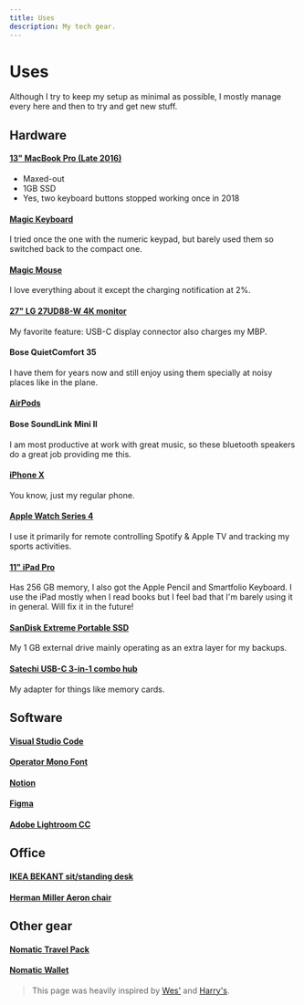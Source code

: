 ```yaml
---
title: Uses
description: My tech gear.
---
```


# Uses

Although I try to keep my setup as minimal as possible, I mostly manage every here and then to try and get new stuff.

## Hardware

#### [13" MacBook Pro (Late 2016)](https://www.apple.com/macbook-pro)

- Maxed-out
- 1GB SSD
- Yes, two keyboard buttons stopped working once in 2018

#### [Magic Keyboard](https://store.storeimages.cdn-apple.com/4982/as-images.apple.com/is/MLA22LL?wid=890&hei=890&fmt=jpeg&qlt=95&op_usm=0.5,0.5&.v=1496944005839)

I tried once the one with the numeric keypad, but barely used them so switched back to the compact one.

#### [Magic Mouse](https://store.storeimages.cdn-apple.com/4982/as-images.apple.com/is/MLA02?wid=890&hei=890&fmt=jpeg&qlt=80&op_usm=0.5,0.5&.v=1564098735372)

I love everything about it except the charging notification at 2%.

#### [27" LG 27UD88-W 4K monitor](https://www.lg.com/us/monitors/lg-27UD88-W-4k-uhd-led-monitor)

My favorite feature: USB-C display connector also charges my MBP.

#### Bose QuietComfort 35

I have them for years now and still enjoy using them specially at noisy places like in the plane.

#### [AirPods](https://www.apple.com/airpods)

#### Bose SoundLink Mini II

I am most productive at work with great music, so these bluetooth speakers do a great job providing me this.

#### [iPhone X](https://www.apple.com/iphone)

You know, just my regular phone.

#### [Apple Watch Series 4](https://www.apple.com/watch)

I use it primarily for remote controlling Spotify & Apple TV and tracking my sports activities.

#### [11" iPad Pro](https://www.apple.com/ipad)

Has 256 GB memory, I also got the Apple Pencil and Smartfolio Keyboard. I use the iPad mostly when I read books but I feel bad that I'm barely using it in general. Will fix it in the future!

#### [SanDisk Extreme Portable SSD](https://www.sandisk.com/home/ssd/extreme-portable-ssd)

My 1 GB external drive mainly operating as an extra layer for my backups.

#### [Satechi USB-C 3-in-1 combo hub](https://satechi.net/products/satechi-type-c-usb-3-0-3-in-1-combo-hub)

My adapter for things like memory cards.

## Software

#### [Visual Studio Code](https://code.visualstudio.com/)

#### [Operator Mono Font](https://www.typography.com/fonts/operator/styles)

#### [Notion](https://www.notion.so)

#### [Figma](https://figma.com)

#### [Adobe Lightroom CC](https://adobe.com/lightroom)

## Office

#### [IKEA BEKANT sit/standing desk](https://www.ikea.com/us/en/catalog/products/S49022538)

#### [Herman Miller Aeron chair](https://www.hermanmiller.com/en_eur/products/seating/office-chairs/aeron-chairs)

## Other gear

#### [Nomatic Travel Pack](https://www.nomatic.com/products/the-nomatic-travel-pack)

#### [Nomatic Wallet](https://www.nomatic.com/products/wallet)

> This page was heavily inspired by [Wes'](https://wesbos.com/uses) and [Harry's](https://csswizardry.com/uses).
